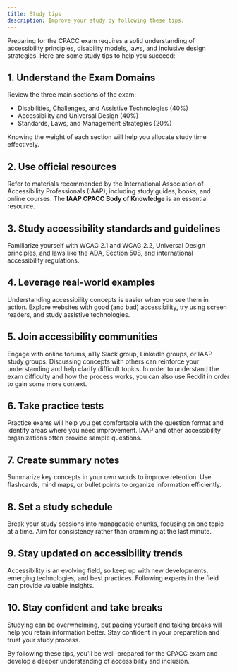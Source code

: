 ```yaml
---
title: Study tips
description: Improve your study by following these tips.
---
```


Preparing for the CPACC exam requires a solid understanding of accessibility principles, disability models, laws, and inclusive design strategies. Here are some study tips to help you succeed:

## 1. Understand the Exam Domains

Review the three main sections of the exam:

- Disabilities, Challenges, and Assistive Technologies (40%)
- Accessibility and Universal Design (40%)
- Standards, Laws, and Management Strategies (20%)

Knowing the weight of each section will help you allocate study time effectively.

## 2. Use official resources

Refer to materials recommended by the International Association of Accessibility Professionals (IAAP), including study guides, books, and online courses. The **IAAP CPACC Body of Knowledge** is an essential resource.

## 3. Study accessibility standards and guidelines

Familiarize yourself with WCAG 2.1 and WCAG 2.2, Universal Design principles, and laws like the ADA, Section 508, and international accessibility regulations.

## 4. Leverage real-world examples

Understanding accessibility concepts is easier when you see them in action. Explore websites with good (and bad) accessibility, try using screen readers, and study assistive technologies.

## 5. Join accessibility communities

Engage with online forums, a11y Slack group, LinkedIn groups, or IAAP study groups. Discussing concepts with others can reinforce your understanding and help clarify difficult topics. In order to understand the exam difficulty and how the process works, you can also use Reddit in order to gain some more context.

## 6. Take practice tests

Practice exams will help you get comfortable with the question format and identify areas where you need improvement. IAAP and other accessibility organizations often provide sample questions.

## 7. Create summary notes

Summarize key concepts in your own words to improve retention. Use flashcards, mind maps, or bullet points to organize information efficiently.

## 8. Set a study schedule

Break your study sessions into manageable chunks, focusing on one topic at a time. Aim for consistency rather than cramming at the last minute.

## 9. Stay updated on accessibility trends

Accessibility is an evolving field, so keep up with new developments, emerging technologies, and best practices. Following experts in the field can provide valuable insights.

## 10. Stay confident and take breaks

Studying can be overwhelming, but pacing yourself and taking breaks will help you retain information better. Stay confident in your preparation and trust your study process.

By following these tips, you'll be well-prepared for the CPACC exam and develop a deeper understanding of accessibility and inclusion.
